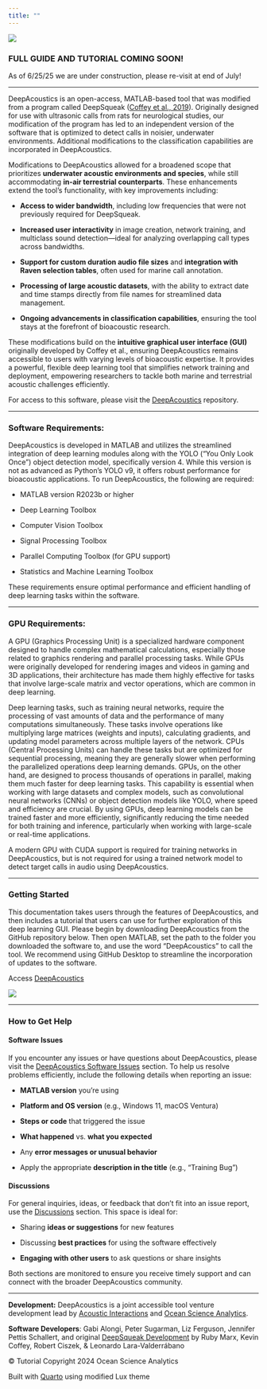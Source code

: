 ```yaml
---
title: ""
---
```


![](images/DA_Cover-01.png){fig-alt="DeepAcoustics Cover" fig-align="center"}

### FULL GUIDE AND TUTORIAL COMING SOON!

As of 6/25/25 we are under construction, please re-visit at end of July!

------------------------------------------------------------------------

DeepAcoustics is an open-access, MATLAB-based tool that was modified from a program called DeepSqueak ([Coffey et al., 2019](https://www.nature.com/articles/s41386-018-0303-6)). Originally designed for use with ultrasonic calls from rats for neurological studies, our modification of the program has led to an independent version of the software that is optimized to detect calls in noisier, underwater environments. Additional modifications to the classification capabilities are incorporated in DeepAcoustics.

Modifications to DeepAcoustics allowed for a broadened scope that prioritizes **underwater acoustic environments and species**, while still accommodating **in-air terrestrial counterparts**. These enhancements extend the tool’s functionality, with key improvements including:

-   **Access to wider bandwidth**, including low frequencies that were not previously required for DeepSqueak.

-   **Increased user interactivity** in image creation, network training, and multiclass sound detection—ideal for analyzing overlapping call types across bandwidths.

-   **Support for custom duration audio file sizes** and **integration with Raven selection tables**, often used for marine call annotation.

-   **Processing of large acoustic datasets**, with the ability to extract date and time stamps directly from file names for streamlined data management.

-   **Ongoing advancements in classification capabilities**, ensuring the tool stays at the forefront of bioacoustic research.

These modifications build on the **intuitive graphical user interface (GUI)** originally developed by Coffey et al., ensuring DeepAcoustics remains accessible to users with varying levels of bioacoustic expertise. It provides a powerful, flexible deep learning tool that simplifies network training and deployment, empowering researchers to tackle both marine and terrestrial acoustic challenges efficiently.

For access to this software, please visit the [DeepAcoustics](https://github.com/Ocean-Science-Analytics/DeepAcoustics) repository.

------------------------------------------------------------------------

### Software Requirements:

DeepAcoustics is developed in MATLAB and utilizes the streamlined integration of deep learning modules along with the YOLO ("You Only Look Once") object detection model, specifically version 4. While this version is not as advanced as Python’s YOLO v9, it offers robust performance for bioacoustic applications. To run DeepAcoustics, the following are required:

-   MATLAB version R2023b or higher

-   Deep Learning Toolbox

-   Computer Vision Toolbox

-   Signal Processing Toolbox

-   Parallel Computing Toolbox (for GPU support)

-   Statistics and Machine Learning Toolbox

These requirements ensure optimal performance and efficient handling of deep learning tasks within the software.

------------------------------------------------------------------------

### GPU Requirements:

A GPU (Graphics Processing Unit) is a specialized hardware component designed to handle complex mathematical calculations, especially those related to graphics rendering and parallel processing tasks. While GPUs were originally developed for rendering images and videos in gaming and 3D applications, their architecture has made them highly effective for tasks that involve large-scale matrix and vector operations, which are common in deep learning.

Deep learning tasks, such as training neural networks, require the processing of vast amounts of data and the performance of many computations simultaneously. These tasks involve operations like multiplying large matrices (weights and inputs), calculating gradients, and updating model parameters across multiple layers of the network. CPUs (Central Processing Units) can handle these tasks but are optimized for sequential processing, meaning they are generally slower when performing the parallelized operations deep learning demands. GPUs, on the other hand, are designed to process thousands of operations in parallel, making them much faster for deep learning tasks. This capability is essential when working with large datasets and complex models, such as convolutional neural networks (CNNs) or object detection models like YOLO, where speed and efficiency are crucial. By using GPUs, deep learning models can be trained faster and more efficiently, significantly reducing the time needed for both training and inference, particularly when working with large-scale or real-time applications.

A modern GPU with CUDA support is required for training networks in DeepAcoustics, but is not required for using a trained network model to detect target calls in audio using DeepAcoustics.

------------------------------------------------------------------------

### Getting Started

This documentation takes users through the features of DeepAcoustics, and then includes a tutorial that users can use for further exploration of this deep learning GUI. Please begin by downloading DeepAcoustics from the GitHub repository below. Then open MATLAB, set the path to the folder you downloaded the software to, and use the word "DeepAcoustics" to call the tool. We recommend using GitHub Desktop to streamline the incorporation of updates to the software.

Access [DeepAcoustics](https://github.com/Ocean-Science-Analytics/DeepAcoustics)

![](images/start-DA.jpg){fig-alt="Starting DeepAcoustics" fig-align="center"}

------------------------------------------------------------------------

### How to Get Help

#### **Software Issues**

If you encounter any issues or have questions about DeepAcoustics, please visit the [DeepAcoustics Software Issues](https://github.com/Ocean-Science-Analytics/DeepAcoustics/issues) section. To help us resolve problems efficiently, include the following details when reporting an issue:

-   **MATLAB version** you're using

-   **Platform and OS version** (e.g., Windows 11, macOS Ventura)

-   **Steps or code** that triggered the issue

-   **What happened** vs. **what you expected**

-   Any **error messages or unusual behavior**

-   Apply the appropriate **description in the title** (e.g., "Training Bug")

#### **Discussions**

For general inquiries, ideas, or feedback that don’t fit into an issue report, use the [Discussions](https://github.com/Ocean-Science-Analytics/DeepAcoustics/discussions) section. This space is ideal for:

-   Sharing **ideas or suggestions** for new features

-   Discussing **best practices** for using the software effectively

-   **Engaging with other users** to ask questions or share insights

Both sections are monitored to ensure you receive timely support and can connect with the broader DeepAcoustics community.

------------------------------------------------------------------------

**Development:** DeepAcoustics is a joint accessible tool venture development lead by [Acoustic Interactions](https://acousticinteractions.org/vision-mission) and [Ocean Science Analytics](https://www.oceanscienceanalytics.com/).

**Software Developers**: Gabi Alongi, Peter Sugarman, Liz Ferguson, Jennifer Pettis Schallert, and original [DeepSqueak Development](https://github.com/DrCoffey/DeepSqueak) by Ruby Marx, Kevin Coffey, Robert Ciszek, & Leonardo Lara-Valderrábano

© Tutorial Copyright 2024 Ocean Science Analytics

Built with [Quarto](https://quarto.org/) using modified Lux theme

